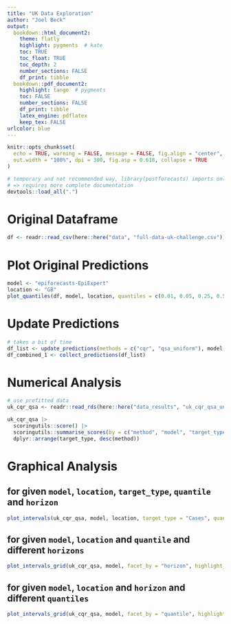 ```yaml
---
title: "UK Data Exploration"
author: "Joel Beck"
output:
  bookdown::html_document2:
    theme: flatly
    highlight: pygments  # kate
    toc: TRUE
    toc_float: TRUE
    toc_depth: 2
    number_sections: FALSE
    df_print: tibble
  bookdown::pdf_document2:
    highlight: tango  # pygments
    toc: FALSE
    number_sections: FALSE
    df_print: tibble
    latex_engine: pdflatex
    keep_tex: FALSE
urlcolor: blue
---
```


```r
knitr::opts_chunk$set(
  echo = TRUE, warning = FALSE, message = FALSE, fig.align = "center",
  out.width = "100%", dpi = 300, fig.asp = 0.618, collapse = TRUE
)
```

```r
# temporary and not recommended way, library(postforecasts) imports only functions with @export tag
# => requires more complete documentation
devtools::load_all(".")
```

# Original Dataframe

```r
df <- readr::read_csv(here::here("data", "full-data-uk-challenge.csv"))
```

# Plot Original Predictions

```r
model <- "epiforecasts-EpiExpert"
location <- "GB"
plot_quantiles(df, model, location, quantiles = c(0.01, 0.05, 0.25, 0.5, 0.75, 0.95, 0.99))
```

# Update Predictions

```r
# takes a bit of time
df_list <- update_predictions(methods = c("cqr", "qsa_uniform"), model, location, cv_init_training = 0.5)
df_combined_1 <- collect_predictions(df_list)
```

# Numerical Analysis

```r
# use prefitted data
uk_cqr_qsa <- readr::read_rds(here::here("data_results", "uk_cqr_qsa_uniform.rds"))
```

```r
uk_cqr_qsa |>
  scoringutils::score() |>
  scoringutils::summarise_scores(by = c("method", "model", "target_type")) |>
  dplyr::arrange(target_type, desc(method))
```

# Graphical Analysis

## for given `model`, `location`, `target_type`, `quantile` and `horizon`

```r
plot_intervals(uk_cqr_qsa, model, location, target_type = "Cases", quantile = 0.05, horizon = 1)
```

## for given `model`, `location` and `quantile` and different `horizons`

```r
plot_intervals_grid(uk_cqr_qsa, model, facet_by = "horizon", highlight_cv = TRUE)
```

## for given `model`, `location` and `horizon` and different `quantiles`

```r
plot_intervals_grid(uk_cqr_qsa, model, facet_by = "quantile", highlight_cv = TRUE)
```
